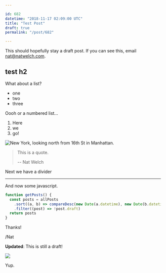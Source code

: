 ```yaml
---

id: 682
datetime: "2018-11-17 02:09:00 UTC"
title: "Test Post"
draft: true
permalink: "/post/682"

---
```


This should hopefully stay a draft post. If you can see this, email nat@natwelch.com.

## test h2

What about a list?

* one
* two
* three


Oooh or a numbered list...

1. Here
1. we
1. go!


![New York, looking north from 16th St in Manhattan.](https://storage.googleapis.com/icco-cloud/photos/2019/6f9f4849-0afa-4361-8299-9235115e2873.jpg)

> This is a quote.
>
> -- Nat Welch


Next we have a divider

---

And now some javascript.

```javascript
function getPosts() {
  const posts = allPosts
    .sort((a, b) => compareDesc(new Date(a.datetime), new Date(b.datetime)))
    .filter((post) => !post.draft)
  return posts
}
```

Thanks!

/Nat

**Updated**: This is still a draft!


![](https://storage.googleapis.com/icco-cloud/photos/2019/554fae1f-9130-4bf0-8cc7-72ec7628af75.gif)

Yup.